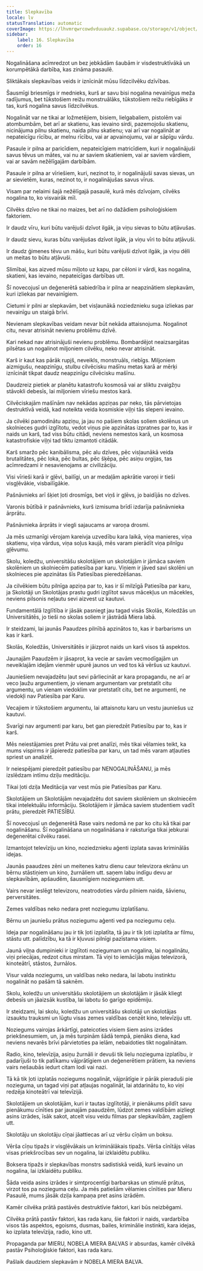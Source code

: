 ```yaml
---
title: Slepkavība
locale: lv
statusTranslation: automatic
coverImage: https://lhvmrqwrcowdvduuaukz.supabase.co/storage/v1/object/public/strapi-uploads/small_cover-educacion-fundamental.webp-2d51a7828a2b1309555be27f7e2a61a0.webp
sidebar:
    label: 16. Slepkavība
    order: 16
---
```

Nogalināšana acīmredzot un bez jebkādām šaubām ir visdestruktīvākā un korumpētākā darbība, kas zināma pasaulē.

Sliktākais slepkavības veids ir iznīcināt mūsu līdzcilvēku dzīvības.

Šausmīgi briesmīgs ir mednieks, kurš ar savu bisi nogalina nevainīgus meža radījumus, bet tūkstošiem reižu monstruālāks, tūkstošiem reižu riebīgāks ir tas, kurš nogalina savus līdzcilvēkus.

Nogalināt var ne tikai ar ložmetējiem, bisiem, lielgabaliem, pistolēm vai atombumbām, bet arī ar skatienu, kas ievaino sirdi, pazemojošu skatienu, nicinājuma pilnu skatienu, naida pilnu skatienu; vai arī var nogalināt ar nepateicīgu rīcību, ar melnu rīcību, vai ar apvainojumu, vai ar sāpīgu vārdu.

Pasaule ir pilna ar paricīdiem, nepateicīgiem matricīdiem, kuri ir nogalinājuši savus tēvus un mātes, vai nu ar saviem skatieniem, vai ar saviem vārdiem, vai ar savām nežēlīgajām darbībām.

Pasaule ir pilna ar vīriešiem, kuri, nezinot to, ir nogalinājuši savas sievas, un ar sievietēm, kuras, nezinot to, ir nogalinājušas savus vīrus.

Visam par nelaimi šajā nežēlīgajā pasaulē, kurā mēs dzīvojam, cilvēks nogalina to, ko visvairāk mīl.

Cilvēks dzīvo ne tikai no maizes, bet arī no dažādiem psiholoģiskiem faktoriem.

Ir daudz vīru, kuri būtu varējuši dzīvot ilgāk, ja viņu sievas to būtu atļāvušas.

Ir daudz sievu, kuras būtu varējušas dzīvot ilgāk, ja viņu vīri to būtu atļāvuši.

Ir daudz ģimenes tēvu un māšu, kuri būtu varējuši dzīvot ilgāk, ja viņu dēli un meitas to būtu atļāvuši.

Slimībai, kas aizved mūsu mīļoto uz kapu, par cēloni ir vārdi, kas nogalina, skatieni, kas ievaino, nepateicīgas darbības utt.

Šī novecojusī un deģenerētā sabiedrība ir pilna ar neapzinātiem slepkavām, kuri izliekas par nevainīgiem.

Cietumi ir pilni ar slepkavām, bet visļaunākā noziedznieku suga izliekas par nevainīgu un staigā brīvi.

Nevienam slepkavības veidam nevar būt nekāda attaisnojuma. Nogalinot citu, nevar atrisināt nevienu problēmu dzīvē.

Kari nekad nav atrisinājuši nevienu problēmu. Bombardējot neaizsargātas pilsētas un nogalinot miljoniem cilvēku, neko nevar atrisināt.

Karš ir kaut kas pārāk rupjš, neveikls, monstruāls, riebīgs. Miljoniem aizmigušu, neapzinīgu, stulbu cilvēcisku mašīnu metas karā ar mērķi iznīcināt tikpat daudz neapzinīgu cilvēcisku mašīnu.

Daudzreiz pietiek ar planētu katastrofu kosmosā vai ar sliktu zvaigžņu stāvokli debesīs, lai miljoniem vīriešu mestos karā.

Cilvēciskajām mašīnām nav nekādas apziņas par neko, tās pārvietojas destruktīvā veidā, kad noteikta veida kosmiskie viļņi tās slepeni ievaino.

Ja cilvēki pamodinātu apziņu, ja jau no pašiem skolas soliem skolēnus un skolnieces gudri izglītotu, vedot viņus pie apzinātas izpratnes par to, kas ir naids un karš, tad viss būtu citādi, neviens nemestos karā, un kosmosa katastrofiskie viļņi tad tiktu izmantoti citādāk.

Karš smaržo pēc kanibālisma, pēc alu dzīves, pēc visļaunākā veida brutalitātes, pēc loka, pēc bultas, pēc šķēpa, pēc asiņu orgijas, tas acīmredzami ir nesavienojams ar civilizāciju.

Visi vīrieši karā ir gļēvi, bailīgi, un ar medaļām apkrātie varoņi ir tieši visgļēvākie, visbailīgākie.

Pašnāvnieks arī šķiet ļoti drosmīgs, bet viņš ir gļēvs, jo baidījās no dzīves.

Varonis būtībā ir pašnāvnieks, kurš izmisuma brīdī izdarīja pašnāvnieka ārprātu.

Pašnāvnieka ārprāts ir viegli sajaucams ar varoņa drosmi.

Ja mēs uzmanīgi vērojam kareivja uzvedību kara laikā, viņa manieres, viņa skatienu, viņa vārdus, viņa soļus kaujā, mēs varam pierādīt viņa pilnīgu gļēvumu.

Skolu, koledžu, universitāšu skolotājiem un skolotājām ir jāmāca saviem skolēniem un skolniecēm patiesība par karu. Viņiem ir jāved savi skolēni un skolnieces pie apzinātas šīs Patiesības pieredzēšanas.

Ja cilvēkiem būtu pilnīga apziņa par to, kas ir šī milzīgā Patiesība par karu, ja Skolotāji un Skolotājas prastu gudri izglītot savus mācekļus un mācekles, neviens pilsonis neļautu sevi aizvest uz kautuvi.

Fundamentālā Izglītība ir jāsāk pasniegt jau tagad visās Skolās, Koledžās un Universitātēs, jo tieši no skolas soliem ir jāstrādā Miera labā.

Ir steidzami, lai jaunās Paaudzes pilnībā apzinātos to, kas ir barbarisms un kas ir karš.

Skolās, Koledžās, Universitātēs ir jāizprot naids un karš visos tā aspektos.

Jaunajām Paaudzēm ir jāsaprot, ka vecie ar savām vecmodīgajām un neveiklajām idejām vienmēr upurē jaunos un ved tos kā vēršus uz kautuvi.

Jauniešiem nevajadzētu ļaut sevi pārliecināt ar kara propagandu, ne arī ar veco ļaužu argumentiem, jo vienam argumentam var pretstatīt citu argumentu, un vienam viedoklim var pretstatīt citu, bet ne argumenti, ne viedokļi nav Patiesība par Karu.

Vecajiem ir tūkstošiem argumentu, lai attaisnotu karu un vestu jauniešus uz kautuvi.

Svarīgi nav argumenti par karu, bet gan pieredzēt Patiesību par to, kas ir karš.

Mēs neiestājamies pret Prātu vai pret analīzi, mēs tikai vēlamies teikt, ka mums vispirms ir jāpieredz patiesība par karu, un tad mēs varam atļauties spriest un analizēt.

Ir neiespējami pieredzēt patiesību par NENOGALINĀŠANU, ja mēs izslēdzam intīmu dziļu meditāciju.

Tikai ļoti dziļa Meditācija var vest mūs pie Patiesības par Karu.

Skolotājiem un Skolotājām nevajadzētu dot saviem skolēniem un skolniecēm tikai intelektuālu informāciju. Skolotājiem ir jāmāca saviem studentiem vadīt prātu, pieredzēt PATIESĪBU.

Šī novecojusī un deģenerētā Rase vairs nedomā ne par ko citu kā tikai par nogalināšanu. Šī nogalināšana un nogalināšana ir raksturīga tikai jebkurai deģenerētai cilvēku rasei.

Izmantojot televīziju un kino, noziedznieku aģenti izplata savas kriminālās idejas.

Jaunās paaudzes zēni un meitenes katru dienu caur televizora ekrānu un bērnu stāstiņiem un kino, žurnāliem utt. saņem labu indīgu devu ar slepkavībām, apšaudēm, šausmīgiem noziegumiem utt.

Vairs nevar ieslēgt televizoru, neatrodoties vārdu pilniem naida, šāvienu, perversitātes.

Zemes valdības neko nedara pret noziegumu izplatīšanu.

Bērnu un jauniešu prātus noziegumu aģenti ved pa noziegumu ceļu.

Ideja par nogalināšanu jau ir tik ļoti izplatīta, tā jau ir tik ļoti izplatīta ar filmu, stāstu utt. palīdzību, ka tā ir kļuvusi pilnīgi pazīstama visiem.

Jaunā viļņa dumpinieki ir izglītoti noziegumam un nogalina, lai nogalinātu, viņi priecājas, redzot citus mirstam. Tā viņi to iemācījās mājas televizorā, kinoteātrī, stāstos, žurnālos.

Visur valda noziegums, un valdības neko nedara, lai labotu instinktu nogalināt no pašām tā saknēm.

Skolu, koledžu un universitāšu skolotājiem un skolotājām ir jāsāk kliegt debesīs un jāaizsāk kustība, lai labotu šo garīgo epidēmiju.

Ir steidzami, lai skolu, koledžu un universitāšu skolotāji un skolotājas izsauktu trauksmi un lūgtu visas zemes valdības cenzēt kino, televīziju utt.

Noziegums vairojas ārkārtīgi, pateicoties visiem šiem asins izrādes priekšnesumiem, un, ja mēs turpinām šādā tempā, pienāks diena, kad neviens nevarēs brīvi pārvietoties pa ielām, nebaidoties tikt nogalinātam.

Radio, kino, televīzija, asiņu žurnāli ir devuši tik lielu nozieguma izplatību, ir padarījuši to tik patīkamu vājprātīgiem un deģenerētiem prātiem, ka neviens vairs nešaubās iedurt citam lodi vai nazi.

Tā kā tik ļoti izplatās noziegums nogalināt, vājprātīgie ir pārāk pieraduši pie nozieguma, un tagad viņi pat atļaujas nogalināt, lai atdarinātu to, ko viņi redzēja kinoteātrī vai televīzijā.

Skolotājiem un skolotājām, kuri ir tautas izglītotāji, ir pienākums pildīt savu pienākumu cīnīties par jaunajām paaudzēm, lūdzot zemes valdībām aizliegt asins izrādes, īsāk sakot, atcelt visu veidu filmas par slepkavībām, zagļiem utt.

Skolotāju un skolotāju cīņai jāattiecas arī uz vēršu cīņām un boksu.

Vērša cīņu tipažs ir visgļēvākais un kriminālākais tipažs. Vērša cīnītājs vēlas visas priekšrocības sev un nogalina, lai izklaidētu publiku.

Boksera tipažs ir slepkavības monstrs sadistiskā veidā, kurš ievaino un nogalina, lai izklaidētu publiku.

Šāda veida asins izrādes ir simtprocentīgi barbarskas un stimulē prātus, virzot tos pa nozieguma ceļu. Ja mēs patiešām vēlamies cīnīties par Mieru Pasaulē, mums jāsāk dziļa kampaņa pret asins izrādēm.

Kamēr cilvēka prātā pastāvēs destruktīvie faktori, kari būs neizbēgami.

Cilvēka prātā pastāv faktori, kas rada karu, šie faktori ir naids, vardarbība visos tās aspektos, egoisms, dusmas, bailes, kriminālie instinkti, kara idejas, ko izplata televīzija, radio, kino utt.

Propaganda par MIERU, NOBELA MIERA BALVAS ir absurdas, kamēr cilvēkā pastāv Psiholoģiskie faktori, kas rada karu.

Pašlaik daudziem slepkavām ir NOBELA MIERA BALVA.

